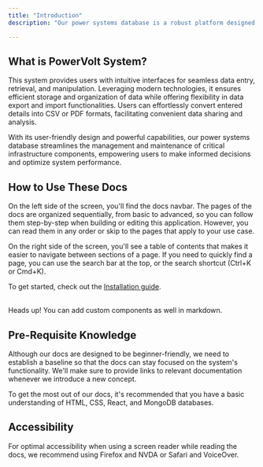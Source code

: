 ```yaml
---
title: "Introduction"
description: "Our power systems database is a robust platform designed to facilitate the management of essential components within a power system infrastructure. It offers a comprehensive database schema tailored to store detailed information pertaining to various elements such as buses, generators, transformers, and more."

---
```


## What is PowerVolt System?

This system provides users with intuitive interfaces for seamless data entry, retrieval, and manipulation. Leveraging modern technologies, it ensures efficient storage and organization of data while offering flexibility in data export and import functionalities. Users can effortlessly convert entered details into CSV or PDF formats, facilitating convenient data sharing and analysis.

With its user-friendly design and powerful capabilities, our power systems database streamlines the management and maintenance of critical infrastructure components, empowering users to make informed decisions and optimize system performance.

## How to Use These Docs

On the left side of the screen, you'll find the docs navbar. The pages of the docs are organized sequentially, from basic to advanced, so you can follow them step-by-step when building or editing this application. However, you can read them in any order or skip to the pages that apply to your use case.

On the right side of the screen, you'll see a table of contents that makes it easier to navigate between sections of a page. If you need to quickly find a page, you can use the search bar at the top, or the search shortcut (Ctrl+K or Cmd+K).

To get started, check out the [Installation guide](/docs/installation).

<br />

<Alert>
  <Terminal className="h-4 w-4" />
  <AlertTitle>Heads up!</AlertTitle>
  <AlertDescription>
    You can add custom components as well in markdown.
  </AlertDescription>
</Alert>

## Pre-Requisite Knowledge

Although our docs are designed to be beginner-friendly, we need to establish a baseline so that the docs can stay focused on the system's functionality. We'll make sure to provide links to relevant documentation whenever we introduce a new concept.

To get the most out of our docs, it's recommended that you have a basic understanding of HTML, CSS, React, and MongoDB databases.

## Accessibility

For optimal accessibility when using a screen reader while reading the docs, we recommend using Firefox and NVDA or Safari and VoiceOver.

